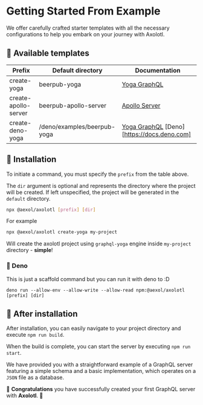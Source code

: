 # Getting Started From Example

We offer carefully crafted starter templates with all the necessary configurations to help you embark on your journey with Axolotl.

## 📁 Available templates

| Prefix        | Default directory | Documentation                                              |
| ------------- | ----------------- | ---------------------------------------------------------- |
| create-yoga   | beerpub-yoga      | [Yoga GraphQL](https://github.com/dotansimha/graphql-yoga) |
| create-apollo-server   | beerpub-apollo-server      | [Apollo Server](https://github.com/apollographql/apollo-server) |
| create-deno-yoga   | /deno/examples/beerpub-yoga      | [Yoga GraphQL](https://github.com/dotansimha/graphql-yoga) [Deno][https://docs.deno.com] |

## 🛫 Installation

To initiate a command, you must specify the `prefix` from the table above.

The `dir` argument is optional and represents the directory where the project will be created. If left unspecified, the project will be generated in the `default` directory.

```sh
npx @aexol/axolotl [prefix] [dir]
```

For example 

```sh
npx @aexol/axolotl create-yoga my-project
```

Will create the axolotl project using `graphql-yoga` engine inside `my-project`
directory - **simple**!

### 🦕 Deno
This is just a scaffold command but you can run it with deno to :D

```
deno run --allow-env --allow-write --allow-read npm:@aexol/axolotl [prefix] [dir]
```

## 🛬 After installation

After installation, you can easily navigate to your project directory and execute `npm run build`.

When the build is complete, you can start the server by executing `npm run start`.

We have provided you with a straightforward example of a GraphQL server featuring a simple schema and a basic implementation, which operates on a `JSON` file as a database.

🎉 **Congratulations** you have successfully created your first GraphQL server with **Axolotl**. 🎉

